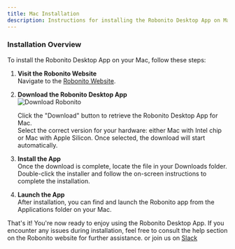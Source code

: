 ```yaml
---
title: Mac Installation
description: Instructions for installing the Robonito Desktop App on Mac.
---
```


### Installation Overview
   To install the Robonito Desktop App on your Mac, follow these steps:
   
1. **Visit the Robonito Website**  
   Navigate to the [Robonito Website](https://robonito.com).

2. **Download the Robonito Desktop App**  
   ![Download Robonito](https://raw.githubusercontent.com/Robonito/docs/refs/heads/main/public/Mac-installation.png)  

    Click the "Download" button to retrieve the Robonito Desktop App for Mac.  
    Select the correct version for your hardware: either Mac with Intel chip or Mac with Apple Silicon. Once selected, the download will start automatically.

3. **Install the App**  
    Once the download is complete, locate the file in your Downloads folder. Double-click the installer and follow the on-screen instructions to complete the installation.

4. **Launch the App**  
    After installation, you can find and launch the Robonito app from the Applications folder on your Mac.

  That's it! You're now ready to enjoy using the Robonito Desktop App. If you encounter any issues during installation, feel free to consult the help section on the Robonito website for further assistance.
  or join us on [Slack](https://join.slack.com/t/robonito/shared_invite/zt-2vzwc6wol-wJUrgT4aL9~LbhiCYwdczA)

























